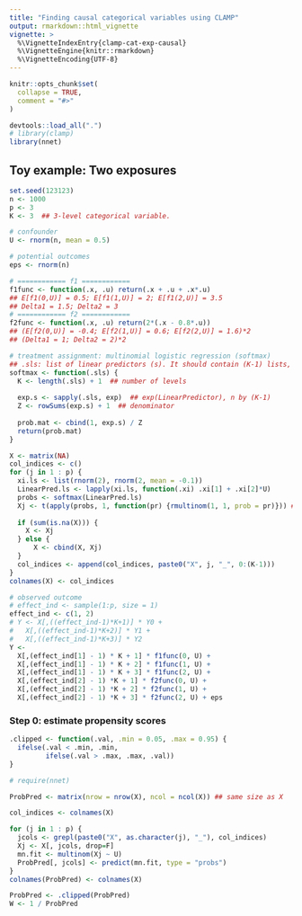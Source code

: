 ```yaml
---
title: "Finding causal categorical variables using CLAMP"
output: rmarkdown::html_vignette
vignette: >
  %\VignetteIndexEntry{clamp-cat-exp-causal}
  %\VignetteEngine{knitr::rmarkdown}
  %\VignetteEncoding{UTF-8}
---
```


```r
knitr::opts_chunk$set(
  collapse = TRUE,
  comment = "#>"
)
```

```r
devtools::load_all(".")
# library(clamp)
library(nnet)
```


## Toy example: Two exposures

```r
set.seed(123123)
n <- 1000
p <- 3
K <- 3  ## 3-level categorical variable.

# confounder
U <- rnorm(n, mean = 0.5)

# potential outcomes
eps <- rnorm(n)

# ============ f1 ============
f1func <- function(.x, .u) return(.x + .u + .x*.u)
## E[f1(0,U)] = 0.5; E[f1(1,U)] = 2; E[f1(2,U)] = 3.5
## Delta1 = 1.5; Delta2 = 3
# ============ f2 ============
f2func <- function(.x, .u) return(2*(.x - 0.8*.u))
## (E[f2(0,U)] = -0.4; E[f2(1,U)] = 0.6; E[f2(2,U)] = 1.6)*2
## (Delta1 = 1; Delta2 = 2)*2

# treatment assignment: multinomial logistic regression (softmax)
## .sls: list of linear predictors (s). It should contain (K-1) lists, and the element of each list is an n-vector of the linear predictors of the k-th level (1 <= k < K)
softmax <- function(.sls) {
  K <- length(.sls) + 1  ## number of levels
  
  exp.s <- sapply(.sls, exp)  ## exp(LinearPredictor), n by (K-1)
  Z <- rowSums(exp.s) + 1  ## denominator
  
  prob.mat <- cbind(1, exp.s) / Z
  return(prob.mat)
}

X <- matrix(NA)
col_indices <- c()
for (j in 1 : p) {
  xi.ls <- list(rnorm(2), rnorm(2, mean = -0.1))
  LinearPred.ls <- lapply(xi.ls, function(.xi) .xi[1] + .xi[2]*U)
  probs <- softmax(LinearPred.ls)
  Xj <- t(apply(probs, 1, function(pr) {rmultinom(1, 1, prob = pr)})) ## n by K
  
  if (sum(is.na(X))) {
    X <- Xj
  } else { 
      X <- cbind(X, Xj) 
  }
  col_indices <- append(col_indices, paste0("X", j, "_", 0:(K-1)))
}
colnames(X) <- col_indices

# observed outcome
# effect_ind <- sample(1:p, size = 1)
effect_ind <- c(1, 2)
# Y <- X[,((effect_ind-1)*K+1)] * Y0 + 
#   X[,((effect_ind-1)*K+2)] * Y1 + 
#   X[,((effect_ind-1)*K+3)] * Y2
Y <- 
  X[,(effect_ind[1] - 1) * K + 1] * f1func(0, U) +
  X[,(effect_ind[1] - 1) * K + 2] * f1func(1, U) +
  X[,(effect_ind[1] - 1) * K + 3] * f1func(2, U) +
  X[,(effect_ind[2] - 1) *K + 1] * f2func(0, U) +
  X[,(effect_ind[2] - 1) *K + 2] * f2func(1, U) +
  X[,(effect_ind[2] - 1) *K + 3] * f2func(2, U) + eps
```

### Step 0: estimate propensity scores

```r
.clipped <- function(.val, .min = 0.05, .max = 0.95) {
  ifelse(.val < .min, .min, 
         ifelse(.val > .max, .max, .val))
}
```


```r
# require(nnet)

ProbPred <- matrix(nrow = nrow(X), ncol = ncol(X)) ## same size as X

col_indices <- colnames(X)

for (j in 1 : p) {
  jcols <- grepl(paste0("X", as.character(j), "_"), col_indices)
  Xj <- X[, jcols, drop=F]
  mn.fit <- multinom(Xj ~ U)
  ProbPred[, jcols] <- predict(mn.fit, type = "probs")
}
colnames(ProbPred) <- colnames(X)

ProbPred <- .clipped(ProbPred)
W <- 1 / ProbPred
```







